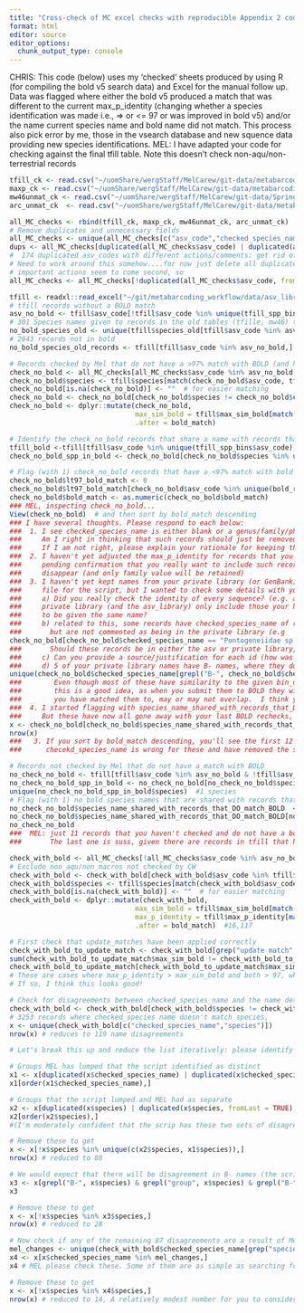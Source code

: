```yaml
---
title: "Cross-check of MC excel checks with reproducible Appendix 2 code"
format: html
editor: source
editor_options: 
  chunk_output_type: console
---
```


CHRIS: This code (below) uses my 'checked' sheets produced by using R (for compiling the bold v5 search data) and Excel for the manual follow up. Data was flagged where either the  bold v5 produced a match that was different to the current max_p_identity (changing whether a species identification was made i.e., => or <= 97 or was improved in bold v5) and/or the name current species name and bold name did not match. This process also pick error by me, those in the vsearch database and new squence data providing new species identifications.
MEL: I have adapted your code for checking against the final tfill table.  Note this doesn't check non-aqu/non-terrestrial records

```r
tfill_ck <- read.csv("~/uomShare/wergStaff/MelCarew/git-data/metabarcoding_workflow/asv_library/arc_tfill_checked_all.csv")
maxp_ck <- read.csv("~/uomShare/wergStaff/MelCarew/git-data/metabarcoding_workflow/asv_library/arc_maxp_checked_all.csv")
mw46unmat_ck <- read.csv("~/uomShare/wergStaff/MelCarew/git-data/Spring_2018_DNA_metabarcoding_data/synonym_updates/MW46_metabar_unmatched_checked_all.csv")
arc_unmat_ck  <- read.csv("~/uomShare/wergStaff/MelCarew/git-data/metabarcoding_workflow/asv_library/arc_unmatched_checked.csv")

all_MC_checks <- rbind(tfill_ck, maxp_ck, mw46unmat_ck, arc_unmat_ck) 
# Remove duplicates and unnecessary fields
all_MC_checks <- unique(all_MC_checks[c("asv_code","checked_species_name", "bold_match","bold_bin_uri","action","comments")])
dups <- all_MC_checks[duplicated(all_MC_checks$asv_code) | duplicated(all_MC_checks$asv_code, fromLast = TRUE),]  
#  174 duplicated asv_codes with different actions/comments: get rid of some as follows
# Need to work around this somehow....for now just delete all duplicates (at the risk of losing some important actions/comments)
# important actions seem to come second, so
all_MC_checks <- all_MC_checks[!duplicated(all_MC_checks$asv_code, fromLast = TRUE),]

tfill <- readxl::read_excel("~/git/metabarcoding_workflow/data/asv_library_corrected.xlsx", sheet = 1)
# tfill records without a BOLD match
asv_no_bold <- tfill$asv_code[!tfill$asv_code %in% unique(tfill_spp_bins$asv_code)]  #2843 asv_codes
# 301 Species names given to records in the old tables (tfille, mw46) that are now given NA for species
no_bold_species_old <- unique(tfill$species_old[tfill$asv_code %in% asv_no_bold & !grepl("Unident", tfill$species_old)])
# 2843 records not in bold
no_bold_species_old_records <- tfill[tfill$asv_code %in% asv_no_bold,]

# Records checked by Mel that do not have a >97% match with BOLD (and have been given different names by MC and CW)
check_no_bold <- all_MC_checks[all_MC_checks$asv_code %in% asv_no_bold,]
check_no_bold$species <- tfill$species[match(check_no_bold$asv_code, tfill$asv_code)]
check_no_bold[is.na(check_no_bold)] <- ""  # for easier matching
check_no_bold <- check_no_bold[check_no_bold$species != check_no_bold$checked_species_name,] # 723 records
check_no_bold <- dplyr::mutate(check_no_bold, 
                               max_sim_bold = tfill$max_sim_bold[match(check_no_bold$asv_code, tfill$asv_code)],
                               .after = bold_match)

# Identify the check_no_bold records that share a name with records that actually have a >97% bold match
tfill_bold <-tfill[tfill$asv_code %in% unique(tfill_spp_bins$asv_code),]  #17,048
check_no_bold_spp_in_bold <- check_no_bold[check_no_bold$species %in% unique(tfill_bold$species),]  #9 (just those for which I haven't yet made max_p_identity 92, pending answer to question below - species names will disappear - with appropriate population of other taxon fields -if I do so)

# Flag (with 1) check_no_bold records that have a <97% match with bold
check_no_bold$lt97_bold_match <- 0
check_no_bold$lt97_bold_match[check_no_bold$asv_code %in% unique(bold_results$asv_code)] <- 1
check_no_bold$bold_match <- as.numeric(check_no_bold$bold_match)
### MEL, inspecting check_no_bold... 
View(check_no_bold)  # and then sort by bold_match descending
### I have several thoughts. Please respond to each below: 
###  1. I see checked_species_name is either blank or a genus/family/phylum name if bold_match is low.
###     Am I right in thinking that such records should just be removed from the library and let vsearch take care of identifying these?
###     If I am not right, please explain your rationale for keeping them. 
###  2. I haven't yet adjusted the max_p_identity for records that you have manually set to <94, 
###     pending confirmation that you really want to include such records in the library. If I do so, the species names currently there will 
###     disappear (and only family value will be retained)
###  3. I haven't yet kept names from your private library (or GenBank). I propose that we assemble a small table of these records as a source
###     file for the script, but I wanted to check some details with you first. 
###     a) Did you really check the identity of every sequence? (e.g. all 30 asv_codes called "Apsectrotanypus sp. MC-4"). If not, shouldn't your
###     private library (and the asv_library) only include those your have checked and let your notebook 6 process decide which sequences are adequately similar
###     to be given the same name?
###     b) related to this, some records have checked_species_name of records marked as private library, 
###       but are not commented as being in the private library (e.g
check_no_bold[check_no_bold$checked_species_name == "Pontogeneiidae sp. B-AGK4900",]
###       Should these records be in either the asv or private library, as I asked in a)
###     c) Can you provide a source/justification for each id (how was the ID arrived at?) for inclusion in the private library table?
###     d) 5 of your private library names have B- names, where they don't match BOLD >97%. 
unique(check_no_bold$checked_species_name[grepl("B-", check_no_bold$checked_species_name) & grepl("private",check_no_bold$comments)])
###        Even though most of these have similarity to the given bin_uri close to 97%, I don't think 
###        this is a good idea, as when you submit them to BOLD they will be given new bin_uris, and the bins  
###        you have matched them to, may or may not overlap.  I think you should re-name them MC-something.
###  4. I started flagging with species_name_shared_with_records_that_DO_match_BOLD = 1, are a particular problem
###     But these have now all gone away with your last BOLD rechecks, which is pleasing
x <- check_no_bold[check_no_bold$species_name_shared_with_records_that_DO_match_BOLD == 1 & check_no_bold$checked_species_name != "",]
nrow(x)
###   3. If you sort by bold_match descending, you'll see the first 12 records have bold_match > max_sim_bold. I have assumed 
###      checekd_species_name is wrong for these and have removed the species name (retaining the correct higher taxon names)

# Records not checked by Mel that do not have a match with BOLD
no_check_no_bold <- tfill[tfill$asv_code %in% asv_no_bold & !tfill$asv_code %in% all_MC_checks$asv_code,]  #11
no_check_no_bold_spp_in_bold <- no_check_no_bold[no_check_no_bold$species %in% unique(tfill_bold$species),]  #1
unique(no_check_no_bold_spp_in_bold$species)  #1 species
# Flag (with 1) no_bold species names that are shared with records that DO have a BOLD match.
no_check_no_bold$species_name_shared_with_records_that_DO_match_BOLD  <- 0
no_check_no_bold$species_name_shared_with_records_that_DO_match_BOLD[no_check_no_bold$asv_code %in% no_check_no_bold_spp_in_bold$asv_code]  <- 1
no_check_no_bold
###  MEL: just 11 records that you haven't checked and do not have a bold match >97.  Are you happy with these 11? 
###       The last one is suss, given there are records in tfill that have been given this species name and do have matches to BOLD

check_with_bold <- all_MC_checks[!all_MC_checks$asv_code %in% asv_no_bold,]
# Exclude non_aqu/non_macros not checked by CW
check_with_bold <- check_with_bold[check_with_bold$asv_code %in% tfill$asv_code,]
check_with_bold$species <- tfill$species[match(check_with_bold$asv_code, tfill$asv_code)]
check_with_bold[is.na(check_with_bold)] <- ""  # for easier matching
check_with_bold <- dplyr::mutate(check_with_bold, 
                               max_sim_bold = tfill$max_sim_bold[match(check_with_bold$asv_code, tfill$asv_code)],
                               max_p_identity = tfill$max_p_identity[match(check_with_bold$asv_code, tfill$asv_code)],
                               .after = bold_match)  #16,117

# First check that update_matches have been applied correctly
check_with_bold_to_update_match <- check_with_bold[grep("update match", check_with_bold$action),] #294
sum(check_with_bold_to_update_match$max_sim_bold != check_with_bold_to_update_match$max_p_identity)  # 17 out of 294 - not bad!
check_with_bold_to_update_match[check_with_bold_to_update_match$max_sim_bold != check_with_bold_to_update_match$max_p_identity,]
# These are cases where max_p_identity > max_sim_bold and both > 97, which I think means vsearch similarity shouldn't change. Correct?
# If so, I think this looks good!

# Check for disagreements between checked_species_name and the name determined by the Appendix 2 script (species)
check_with_bold <- check_with_bold[check_with_bold$species != check_with_bold$checked_species_name,]
# 3253 records where checked_species name doesn't match species,
x <- unique(check_with_bold[c("checked_species_name","species")])
nrow(x) # reduces to 119 name disagreements

# Let's break this up and reduce the list iteratively: please identify any names you think the script has got wrong at each step

# Groups MEL has lumped that the script identified as distinct
x1 <- x[duplicated(x$checked_species_name) | duplicated(x$checked_species_name, fromLast = TRUE),]
x1[order(x1$checked_species_name),]

# Groups that the script lumped and MEL had as separate
x2 <- x[duplicated(x$species) | duplicated(x$species, fromLast = TRUE),]
x2[order(x2$species),]
#(I'm moderately confident that the scrip has these two sets of disagreements right)

# Remove these to get
x <- x[!x$species %in% unique(c(x2$species, x1$species)),]
nrow(x) # reduced to 88

# We would expect that there will be disagreement in B- names (the script always chooses the first bin alphabetically and adds the name group)
x3 <- x[grepl("B-", x$species) & grepl("group", x$species) & grepl("B-", x$checked_species_name),]
x3

# Remove these to get
x <- x[!x$species %in% x3$species,]
nrow(x) # reduced to 28

# Now check if any of the remaining 87 disagreements are a result of Mel's "update species name" not being made
mel_changes <- unique(check_with_bold$checked_species_name[grep("species name",check_with_bold$action)])
x4 <- x[x$checked_species_name %in% mel_changes,]
x4 # MEL please check these. Some of them are as simple as searching for the bin_uri in Appendix_2_clean_cw.qmd and answering my question about assigning a name to that bin_uri (and if you think I have made the wrong decision, changing the explanatory comment, and changing the name in the script to the correct one.).(Or you may have already corrected these as you stepped through the script). Some are a little more difficult to get your head around: e.g. Cricotopus sp. B-ACQ6787, which your comment says is not Cricotopus parbicinctus, has been called Cricotopus parbicinctus because ACQ6787 overlaps with ACG9186 and ACV9554, which are that species.

# Remove these to get 
x <- x[!x$species %in% x4$species,]
nrow(x) # reduced to 14, A relatively modest number for you to consider. If any are just a matter of correcting the name associated with a bin_uri, please just add lines to the bold_name_corrections object at L972 in Appendix_2_clean_cw.qmd (checking that the bin_uri isn't already in the list)


```
